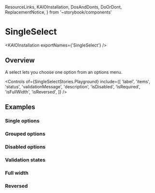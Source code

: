   ResourceLinks,
  KAIOInstallation,
  DosAndDonts,
  DoOrDont,
  ReplacementNotice,
} from '~storybook/components'

<Meta title="Components/SingleSelect/Usage Guidelines" />

# SingleSelect

<ResourceLinks
  sourceCode="https://github.com/cultureamp/kaizen-design-system/tree/main/packages/components/src/SingleSelect"
  figma="https://www.figma.com/file/ZRfnoNUXbGZv4eVWLbF4Az/%F0%9F%96%BC%EF%B8%8F-Component-Gallery?node-id=9%3A37837&mode=dev"
  designGuidelines="https://cultureamp.atlassian.net/wiki/spaces/DesignSystem/pages/3081896474/Select"
  apiSpecification="/?path=/docs/components-singleselect-api-specification--docs"
/>

<KAIOInstallation exportNames={'SingleSelect'} />

## Overview

A select lets you choose one option from an options menu.

<Canvas of={SingleSelectStories.Playground} sourceState="hidden" />

<Controls
  of={SingleSelectStories.Playground}
  include={[
    'label',
    'items',
    'status',
    'validationMessage',
    'description',
    'isDisabled',
    'isRequired',
    'isFullWidth',
    'isReversed',
  ]}
/>

## Examples

### Single options

<Canvas of={SingleSelectStories.SingleItems} />

### Grouped options

<Canvas of={SingleSelectStories.GroupedItems} />

### Disabled options

<Canvas of={SingleSelectStories.DisabledItems} />

### Validation states

<Canvas of={SingleSelectStories.Validation} />

### Full width

<Canvas of={SingleSelectStories.FullWidth} />

### Reversed

<Canvas of={SingleSelectStories.ReversedSelect} />
